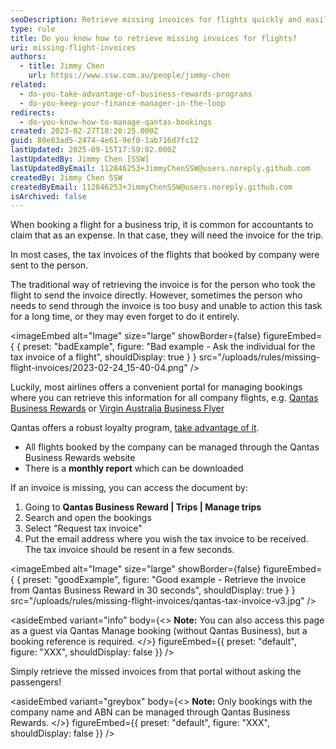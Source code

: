 ```yaml
---
seoDescription: Retrieve missing invoices for flights quickly and easily through Qantas Business Rewards portal, manage your company trips, and resend tax invoices with just a few clicks.
type: rule
title: Do you know how to retrieve missing invoices for flights?
uri: missing-flight-invoices
authors:
  - title: Jimmy Chen
    url: https://www.ssw.com.au/people/jimmy-chen
related:
  - do-you-take-advantage-of-business-rewards-programs
  - do-you-keep-your-finance-manager-in-the-loop
redirects:
  - do-you-know-how-to-manage-qantas-bookings
created: 2023-02-27T18:20:25.000Z
guid: 80e83ad5-2474-4e61-9ef0-1ab716d7fc12
lastUpdated: 2025-09-15T17:59:02.000Z
lastUpdatedBy: Jimmy Chen [SSW]
lastUpdatedByEmail: 112846253+JimmyChenSSW@users.noreply.github.com
createdBy: Jimmy Chen SSW
createdByEmail: 112846253+JimmyChenSSW@users.noreply.github.com
isArchived: false
---
```


When booking a flight for a business trip, it is common for accountants to claim that as an expense. In that case, they will need the invoice for the trip.

In most cases, the tax invoices of the flights that booked by company were sent to the person.

The traditional way of retrieving the invoice is for the person who took the flight to send the invoice directly. However, sometimes the person who needs to send through the invoice is too busy and unable to action this task for a long time, or they may even forget to do it entirely.

<imageEmbed
  alt="Image"
  size="large"
  showBorder={false}
  figureEmbed={ {
    preset: "badExample",
    figure: "Bad example - Ask the individual for the tax invoice of a flight",
    shouldDisplay: true
  } }
  src="/uploads/rules/missing-flight-invoices/2023-02-24_15-40-04.png"
/>

Luckily, most airlines offers a convenient portal for managing bookings where you can retrieve this information for all company flights, e.g. [Qantas Business Rewards](https://accounts.qantas.com/qbr/identity/login) or [Virgin Australia Business Flyer](https://www.virginaustralia.com/au/en/fly-for-business/business-flyer/)

Qantas offers a robust loyalty program, [take advantage of it](/do-you-take-advantage-of-business-rewards-programs).

- All flights booked by the company can be managed through the Qantas Business Rewards website
- There is a **monthly report** which can be downloaded

If an invoice is missing, you can access the document by:

1. Going to **Qantas Business Reward | Trips | Manage trips**
2. Search and open the bookings
3. Select "Request tax invoice"
4. Put the email address where you wish the tax invoice to be received. The tax invoice should be resent in a few seconds.

<imageEmbed
  alt="Image"
  size="large"
  showBorder={false}
  figureEmbed={ {
    preset: "goodExample",
    figure: "Good example - Retrieve the invoice from Qantas Business Reward in 30 seconds",
    shouldDisplay: true
  } }
  src="/uploads/rules/missing-flight-invoices/qantas-tax-invoice-v3.jpg"
/>

<asideEmbed
  variant="info"
  body={<>
    **Note:** You can also access this page as a guest via Qantas Manage booking (without Qantas Business), but a booking reference is required.
  </>}
  figureEmbed={{
    preset: "default",
    figure: "XXX",
    shouldDisplay: false
  }}
/>

Simply retrieve the missed invoices from that portal without asking the passengers!

<asideEmbed
  variant="greybox"
  body={<>
    **Note:** Only bookings with the company name and ABN can be managed through Qantas Business Rewards.
  </>}
  figureEmbed={{
    preset: "default",
    figure: "XXX",
    shouldDisplay: false
  }}
/>
